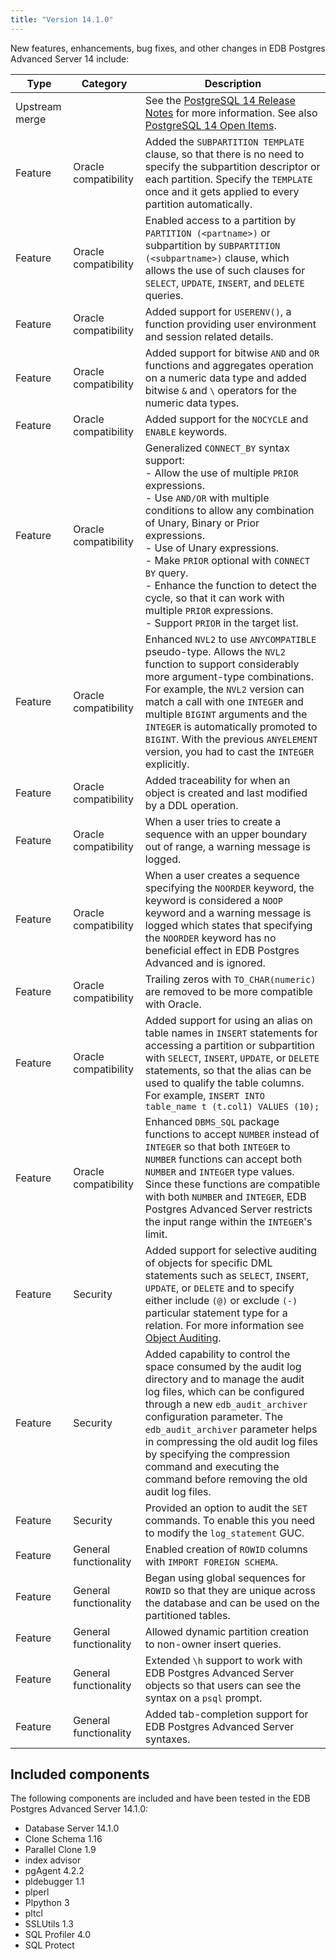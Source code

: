 ```yaml
---
title: "Version 14.1.0"
---
```



New features, enhancements, bug fixes, and other changes in EDB Postgres Advanced Server 14 include:

|      Type      |       Category        |                                                                                                                                                                                                                               Description                                                                                                                                                                                                                               |
| -------------- | --------------------- | ----------------------------------------------------------------------------------------------------------------------------------------------------------------------------------------------------------------------------------------------------------------------------------------------------------------------------------------------------------------------------------------------------------------------------------------------------------------------- |
| Upstream merge |                       | See the [PostgreSQL 14 Release Notes](https://www.postgresql.org/docs/14/release-14.html) for more information. See also [PostgreSQL 14 Open Items](https://wiki.postgresql.org/wiki/PostgreSQL_14_Open_Items).                                                                                                                                                                                                                                                         |
| Feature        | Oracle compatibility  | Added the `SUBPARTITION TEMPLATE` clause, so that there is no need to specify the subpartition descriptor or each partition. Specify the `TEMPLATE` once and it gets applied to every partition automatically.                                                                                                                                                                                                                                                          |
| Feature        | Oracle compatibility  | Enabled access to a partition by `PARTITION (<partname>)` or subpartition by `SUBPARTITION (<subpartname>)` clause, which allows the use of such clauses for `SELECT`, `UPDATE`, `INSERT`, and `DELETE` queries.                                                                                                                                                                                                                                                        |
| Feature        | Oracle compatibility  | Added support for `USERENV()`, a function providing user environment and session related details.                                                                                                                                                                                                                                                                                                                                                                       |
| Feature        | Oracle compatibility  | Added support for bitwise `AND` and `OR` functions and aggregates operation on a numeric data type and added bitwise `&` and `\` operators for the numeric data types.                                                                                                                                                                                                                                                                                                  |
| Feature        | Oracle compatibility  | Added support for the  `NOCYCLE` and `ENABLE` keywords.                                                                                                                                                                                                                                                                                                                                                                                                                 |
| Feature        | Oracle compatibility  | Generalized `CONNECT_BY` syntax support:<br />-    Allow the use of multiple `PRIOR` expressions.<br />-    Use `AND/OR` with multiple conditions to allow any combination of Unary, Binary or Prior expressions.<br />-    Use of Unary expressions.<br />-    Make `PRIOR` optional with `CONNECT BY` query.<br />-    Enhance the function to detect the cycle, so that it can work with multiple `PRIOR` expressions.<br />-    Support `PRIOR` in the target list. |
| Feature        | Oracle compatibility  | Enhanced `NVL2` to use `ANYCOMPATIBLE` pseudo-type.  Allows the `NVL2` function to support considerably more argument-type combinations. For example, the `NVL2` version can match a call with one `INTEGER` and multiple `BIGINT` arguments and the `INTEGER` is automatically promoted to `BIGINT`. With the previous `ANYELEMENT` version, you had to cast the `INTEGER` explicitly.                                                                                 |
| Feature        | Oracle compatibility  | Added traceability for when an object is created and last modified by a DDL operation.                                                                                                                                                                                                                                                                                                                                                                                  |
| Feature        | Oracle compatibility  | When a user tries to create a sequence with an upper boundary out of range, a warning message is logged.                                                                                                                                                                                                                                                                                                                                                                |
| Feature        | Oracle compatibility  | When a user creates a sequence specifying the `NOORDER` keyword, the keyword is considered a `NOOP` keyword and a warning message is logged which states that specifying the `NOORDER` keyword has no beneficial effect in EDB Postgres Advanced and is ignored.                                                                                                                                                                                                        |
| Feature        | Oracle compatibility  | Trailing zeros with `TO_CHAR(numeric)` are removed to be more compatible with Oracle.                                                                                                                                                                                                                                                                                                                                                                                   |
| Feature        | Oracle compatibility  | Added support for using an alias on table names in `INSERT` statements for accessing a partition or subpartition with `SELECT`, `INSERT`, `UPDATE`, or `DELETE` statements, so that the alias can be used to qualify the table columns.   For example, `INSERT INTO table_name t (t.col1) VALUES (10);`                                                                                                                                                                 |
| Feature        | Oracle compatibility  | Enhanced `DBMS_SQL` package functions to accept `NUMBER` instead of `INTEGER` so that both `INTEGER` to `NUMBER` functions can accept both `NUMBER` and `INTEGER` type values. Since these functions are compatible with both `NUMBER` and `INTEGER`, EDB Postgres Advanced Server restricts the input range within the `INTEGER`'s limit.                                                                                                                              |
| Feature        | Security              | Added support for selective auditing of objects for specific DML statements such as `SELECT`, `INSERT`, `UPDATE`, or `DELETE` and to specify either include `(@)` or exclude `(-)` particular statement type for a relation. For more information see [Object Auditing](../epas_guide/03_database_administration/05_edb_audit_logging/09_object_auditing/).                                                                                                             |
| Feature        | Security              | Added capability to control the space consumed by the audit log directory and to manage the audit log files, which can be configured through a new `edb_audit_archiver` configuration parameter. The `edb_audit_archiver` parameter helps in compressing the old audit log files by specifying the compression command and executing the command before removing the old audit log files.                                                                               |
| Feature        | Security              | Provided an option to audit the `SET` commands. To enable this you need to modify the `log_statement` GUC.                                                                                                                                                                                                                                                                                                                                                              |
| Feature        | General functionality | Enabled creation of `ROWID` columns with `IMPORT FOREIGN SCHEMA`.                                                                                                                                                                                                                                                                                                                                                                                                       |
| Feature        | General functionality | Began using global sequences for `ROWID` so that they are unique across the database and can be used on the partitioned tables.                                                                                                                                                                                                                                                                                                                                         |
| Feature        | General functionality | Allowed dynamic partition creation to non-owner insert queries.                                                                                                                                                                                                                                                                                                                                                                                                         |
| Feature        | General functionality | Extended `\h` support to work with EDB Postgres Advanced Server objects so that users can see the syntax on a `psql` prompt.                                                                                                                                                                                                                                                                                                                                            |
| Feature        | General functionality | Added tab-completion support for EDB Postgres Advanced Server syntaxes.                                                                                                                                                                                                                                                                                                                                                                                                 |

## Included components

The following components are included and have been tested in the EDB Postgres Advanced Server 14.1.0:

- Database Server 14.1.0
- Clone Schema 1.16
- Parallel Clone 1.9
- index advisor
- pgAgent 4.2.2
- pldebugger 1.1
- plperl 
- Plpython 3
- pltcl 
- SSLUtils 1.3
- SQL Profiler 4.0
- SQL Protect 
